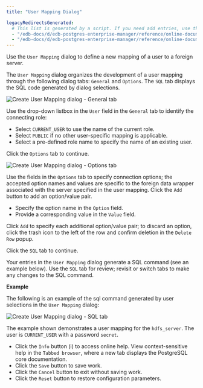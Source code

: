 ```yaml
---
title: "User Mapping Dialog"

legacyRedirectsGenerated:
  # This list is generated by a script. If you need add entries, use the `legacyRedirects` key.
  - "/edb-docs/d/edb-postgres-enterprise-manager/reference/online-documentation/8.0/user_mapping_dialog.html"
  - "/edb-docs/d/edb-postgres-enterprise-manager/reference/online-documentation/latest/user_mapping_dialog.html"
---
```


<div id="user_mapping_dialog" class="registered_link"></div>

Use the `User Mapping` dialog to define a new mapping of a user to a foreign server.

The `User Mapping` dialog organizes the development of a user mapping through the following dialog tabs: `General` and `Options`. The `SQL` tab displays the SQL code generated by dialog selections.

![Create User Mapping dialog - General tab](../../images/user_mapping_general.png)

Use the drop-down listbox in the `User` field in the `General` tab to identify the connecting role:

-   Select `CURRENT_USER` to use the name of the current role.
-   Select `PUBLIC` if no other user-specific mapping is applicable.
-   Select a pre-defined role name to specify the name of an existing user.

Click the `Options` tab to continue.

![Create User Mapping dialog - Options tab](../../images/user_mapping_options.png)

Use the fields in the `Options` tab to specify connection options; the accepted option names and values are specific to the foreign data wrapper associated with the server specified in the user mapping. Click the `Add` button to add an option/value pair.

-   Specify the option name in the `Option` field.
-   Provide a corresponding value in the `Value` field.

Click `Add` to specify each additional option/value pair; to discard an option, click the trash icon to the left of the row and confirm deletion in the `Delete Row` popup.

Click the `SQL` tab to continue.

Your entries in the `User Mapping` dialog generate a SQL command (see an example below). Use the `SQL` tab for review; revisit or switch tabs to make any changes to the SQL command.

**Example**

The following is an example of the sql command generated by user selections in the `User Mapping` dialog:

![Create User Mapping dialog - SQL tab](../../images/user_mapping_sql.png)

The example shown demonstrates a user mapping for the `hdfs_server`. The user is `CURRENT_USER` with a password `secret`.

-   Click the `Info` button (i) to access online help. View context-sensitive help in the `Tabbed browser`, where a new tab displays the PostgreSQL core documentation.
-   Click the `Save` button to save work.
-   Click the `Cancel` button to exit without saving work.
-   Click the `Reset` button to restore configuration parameters.
